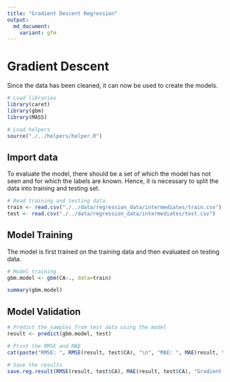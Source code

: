 ```yaml
---
title: "Gradient Descent Regression"
output:
  md_document:
    variant: gfm
---
```


# Gradient Descent

Since the data has been cleaned, it can now be used to create the models.

```r
# Load libraries
library(caret)
library(gbm)
library(MASS)

# Load helpers
source("./../helpers/helper.R")
```

## Import data

To evaluate the model, there should be a set of which the model has not seen and for which the labels are known. Hence, it is necessary to split the data into training and testing set.

```r
# Read training and testing data
train <- read.csv("./../data/regression_data/intermediates/train.csv")
test <- read.csv("./../data/regression_data/intermediates/test.csv")
```

## Model Training

The model is first trained on the training data and then evaluated on testing data.

```r
# Model training
gbm.model <- gbm(CA~., data=train)
```

```r
summary(gbm.model)
```

## Model Validation

```r
# Predict the samples from test data using the model
result <- predict(gbm.model, test)

# Print the RMSE and MAE
cat(paste("RMSE: ", RMSE(result, test$CA), "\n", "MAE: ", MAE(result, test$CA)))
```

```r
# Save the results
save.reg.result(RMSE(result, test$CA), MAE(result, test$CA), "Gradient Descent Regression")
```
